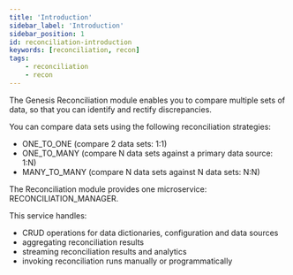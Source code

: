```yaml
---
title: 'Introduction'
sidebar_label: 'Introduction'
sidebar_position: 1
id: reconciliation-introduction
keywords: [reconciliation, recon]
tags:
    - reconciliation
    - recon
---
```


The Genesis Reconciliation module enables you to compare multiple sets of data, so that you can identify and rectify discrepancies.

You can compare data sets using the following reconciliation strategies:

* ONE_TO_ONE (compare 2 data sets: 1:1)
* ONE_TO_MANY (compare N data sets against a primary data source: 1:N)
* MANY_TO_MANY (compare N data sets against N data sets: N:N)

The Reconciliation module provides one microservice: RECONCILIATION_MANAGER.

This service handles:

- CRUD operations for data dictionaries, configuration and data sources
- aggregating reconciliation results
- streaming reconciliation results and analytics
- invoking reconciliation runs manually or programmatically

